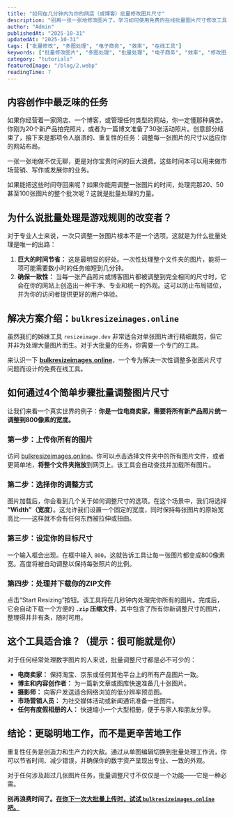```yaml
---
title: "如何在几分钟内为你的网店（或博客）批量修改图片尺寸"
description: "别再一张一张地修改图片了。学习如何使用免费的在线批量图片尺寸修改工具，一次性处理几十张照片，为你节省数小时的繁琐工作。非常适合电商、博主和摄影师。"
author: "Admin"
publishedAt: "2025-10-31"
updatedAt: "2025-10-31"
tags: ["批量修改", "多图处理", "电子商务", "效率", "在线工具"]
keywords: ["批量修改图片", "多图处理", "批量处理", "电子商务", "效率", "修改图片尺寸"]
category: "tutorials"
featuredImage: "/blog/2.webp"
readingTime: 7
---
```


## 内容创作中最乏味的任务

如果你经营着一家网店、一个博客，或管理任何类型的网站，你一定懂那种痛苦。你刚为20个新产品拍完照片，或者为一篇博文准备了30张活动照片。创意部分结束了，接下来是那项令人崩溃的、重复性的任务：调整每一张图片的尺寸以适应你的网站布局。

一张一张地做不仅无聊，更是对你宝贵时间的巨大浪费。这些时间本可以用来做市场营销、写作或发展你的业务。

如果能把这些时间夺回来呢？如果你能用调整一张图片的时间，处理完那20、50甚至100张图片的整个批次呢？这就是批量处理的力量。

## 为什么说批量处理是游戏规则的改变者？

对于专业人士来说，一次只调整一张图片根本不是一个选项。这就是为什么批量处理是唯一的出路：

1.  **巨大的时间节省：** 这是最明显的好处。一次性处理整个文件夹的图片，能将一项可能需要数小时的任务缩短到几分钟。
2.  **确保一致性：** 当每一张产品照片或博客图片都被调整到完全相同的尺寸时，它会在你的网站上创造出一种干净、专业和统一的外观。这可以防止布局错位，并为你的访问者提供更好的用户体验。

## 解决方案介绍：`bulkresizeimages.online`

虽然我们的姊妹工具 `resizeimage.dev` 非常适合对单张图片进行精细裁剪，但它并非为处理大量图片而生。对于大批量的任务，你需要一个专门的工具。

来认识一下 **[bulkresizeimages.online](https://bulkresizeimages.online)**，一个专为解决一次性调整多张图片尺寸问题而设计的免费在线工具。

## 如何通过4个简单步骤批量调整图片尺寸

让我们来看一个真实世界的例子：**你是一位电商卖家，需要将所有新产品照片统一调整到800像素的宽度。**

### 第一步：上传你所有的图片

访问 [bulkresizeimages.online](https://bulkresizeimages.online)。你可以点击选择文件夹中的所有图片文件，或者更简单地，**将整个文件夹拖放**到网页上。该工具会自动查找并加载所有图片。

### 第二步：选择你的调整方式

图片加载后，你会看到几个关于如何调整尺寸的选项。在这个场景中，我们将选择 **“Width”（宽度）**。这允许我们设置一个固定的宽度，同时保持每张图片的原始宽高比——这样就不会有任何东西被拉伸或扭曲。

### 第三步：设定你的目标尺寸

一个输入框会出现。在框中输入 `800`。这就告诉工具让每一张图片都变成800像素宽。高度将被自动调整以保持每张照片的比例。

### 第四步：处理并下载你的ZIP文件

点击“Start Resizing”按钮。该工具将在几秒钟内处理完你所有的图片。完成后，它会自动下载一个方便的 **`.zip` 压缩文件**，其中包含了所有你新调整尺寸的图片，整理得井井有条，随时可用。

## 这个工具适合谁？（提示：很可能就是你）

对于任何经常处理数字图片的人来说，批量调整尺寸都是必不可少的：

*   **电商卖家：** 保持淘宝、京东或任何其他平台上的所有产品图片一致。
*   **博主和内容创作者：** 为一篇新文章或图库快速准备几十张图片。
*   **摄影师：** 向客户发送适合网络浏览的低分辨率预览图。
*   **市场营销人员：** 为社交媒体活动或新闻通讯准备一批图片。
*   **任何有度假相册的人：** 快速缩小一个大型相册，便于与家人和朋友分享。

## 结论：更聪明地工作，而不是更辛苦地工作

重复性任务是创造力和生产力的大敌。通过从单图编辑切换到批量处理工作流，你可以节省时间、减少错误，并确保你的数字资产呈现出专业、一致的外观。

对于任何涉及超过几张图片任务，批量调整尺寸不仅仅是一个功能——它是一种必需。

**别再浪费时间了。[在你下一次大批量上传时，试试 `bulkresizeimages.online` 吧。](https://bulkresizeimages.online)**
